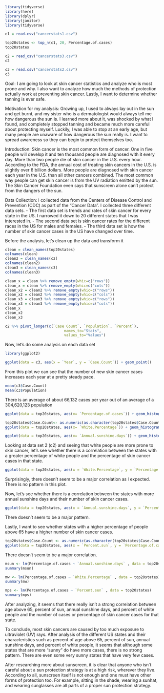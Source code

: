 ```r
library(tidyverse)
library(here)
library(dplyr)
library(janitor)
library(tidyverse)
```

```r
c1 = read.csv("cancerstats1.csv")
```

```r
top20states <- top_n(c1, 20, Percentage.of.cases)
top20states
```

```r
c2 = read_csv("cancerstats3.csv")
c2
```

```r
c3 = read.csv("cancerstats2.csv")
c3
```

Goal: 
I am going to look at skin cancer statistics and analyze who is most prone and why. I also want to analyze how much the methods of protection actually work at preventing skin cancer. Lastly, I want to determine whether tanning is ever safe. 

Motivation for my analysis:
Growing up, I used to always lay out in the sun and get burnt, and my sister who is a dermatologist would always tell me how dangerous the sun is. I learned more about it, was shocked by what I found, and completely stopped tanning and became much more careful about protecting myself. Luckily, I was able to stop at an early age, but many people are unaware of how dangerous the sun really is. I want to spread awareness so they can begin to protect themselves too. 

Introduction:
Skin cancer is the most common form of cancer. One in five people will develop it and ten thousand people are diagnosed with it every day. More than two people die of skin cancer in the U.S. every hour. According to the FDA, the annual cost of treating skin cancers in the U.S. is slightly over 8 billion dollars. More people are diagnosed with skin cancer each year in the U.S. than all other cancers combined. The most common way people can get skin cancer is from the UV radiation emitted by the sun. The Skin Cancer Foundation even says that sunscreen alone can't protect from the dangers of the sun.

Data Collection:
I collected data from the Centers of Disease Control and Prevention (CDC) as part of the “Cancer Data”. I collected three different data sets. 
- The first data set is trends and rates of skin cancer for every state in the US. I narrowed it down to 20 different states that I was interested in. 
- The second data set is skin cancer rates for the different races in the US for males and females. 
- The third data set is how the number of skin cancer cases in the US have changed over time.


Before the analysis, let's clean up the data and transform it

```r
clean = clean_names(top20states)
colnames(clean)
clean2 = clean_names(c2)
colnames(clean2)
clean3 = clean_names(c3)
colnames(clean3)
```

```r
clean_x = clean %>% remove_empty(whic=c("rows"))
clean_x = clean %>% remove_empty(whic=c("cols"))
clean_x2 = clean2 %>% remove_empty(whic=c("rows"))
clean_x2 = clean2 %>% remove_empty(whic=c("cols"))
clean_x3 = clean3 %>% remove_empty(whic=c("rows"))
clean_x3 = clean3 %>% remove_empty(whic=c("cols"))
clean_x
clean_x2
clean_x3
```

```r
c2 %>% pivot_longer(c(`Case Count`, `Population`, `Percent`),
                           names_to="Stats",
                           values_to="Values")
```

Now, let's do some analysis on each data set

```r
library(ggplot2)
```

```r
ggplot(data = c3, aes(x = `Year`, y = `Case.Count`)) + geom_point() 
```
From this plot we can see that the number of new skin cancer cases increases each year at a pretty steady pace. 

```r
mean(c3$Case.Count)
mean(c3$Population)
```

There is an average of about 66,132 cases per year out of an average of a 304,620,123 population

```r
ggplot(data = top20states, aes(x= `Percentage.of.cases`)) + geom_histogram(binwidth = .5)
```


```r
top20states$Case.Count<- as.numeric(as.character(top20states$Case.Count))
ggplot(data = top20states, aes(x= `White.Percentage`)) + geom_histogram(binwidth = 4)
```

```r
ggplot(data = top20states, aes(x= `Annual.sunshine.days`)) + geom_histogram(binwidth = 5)
```
Looking at data set 2 (c2) and seeing that white people are more prone to skin cancer, let's see whether there is a correlation between the states with a greater percentage of white people and the percentage of skin cancer cases in that state. 

```r
ggplot(data = top20states, aes(x = `White.Percentage`, y = `Percentage.of.cases`)) + geom_point()
```
Surprisingly, there doesn't seem to be a major correlation as I expected. There is no pattern in this plot.

Now, let's see whether there is a correlation between the states with more annual sunshine days and their number of skin cancer cases.

```r
ggplot(data = top20states, aes(x = `Annual.sunshine.days`, y = `Percentage.of.cases`)) + geom_point()
```

There doesn't seem to be a major pattern. 

Lastly, I want to see whether states with a higher percentage of people above 65 have a higher number of skin cancer cases. 
```r
top20states$Case.Count <- as.numeric(as.character(top20states$Case.Count))
ggplot(data = top20states, aes(x = `Percent.sun`, y = `Percentage.of.cases`)) + geom_point()
```

There doesn't seem to be a major correlation.

```r
msun <- lm(Percentage.of.cases ~ `Annual.sunshine.days` , data = top20states)
summary(msun)
```

```r
mw <- lm(Percentage.of.cases ~ `White.Percentage` , data = top20states)
summary(mw)
```


```r
mps <- lm(Percentage.of.cases ~ `Percent.sun` , data = top20states)
summary(mps)
```

After analyzing, it seems that there really isn't a strong correlation between age above 65, percent of sun, annual sunshine days, and percent of white people and the number of cases or percentage of skin cancer cases for that state. 

To conclude, most skin cancers are caused by too much exposure to ultraviolet (UV) rays. After analysis of the different US states and their characteristics such as percent of age above 65, percent of sun, annual sunshine days, and percent of white people, it seems that although some states that are more "sunny" do have more cases, there is no strong pattern. There are even some very sunny states that have very few cases. 

After researching more about sunscreen, it is clear that anyone who isn't careful about a sun protection strategy is at a high risk, wherever they live. According to all, sunscreen itself is not enough and one must have other forms of protection too. For example, sitting in the shade, wearing a sunhat, and wearing sunglasses are all parts of a proper sun protection strategy.


